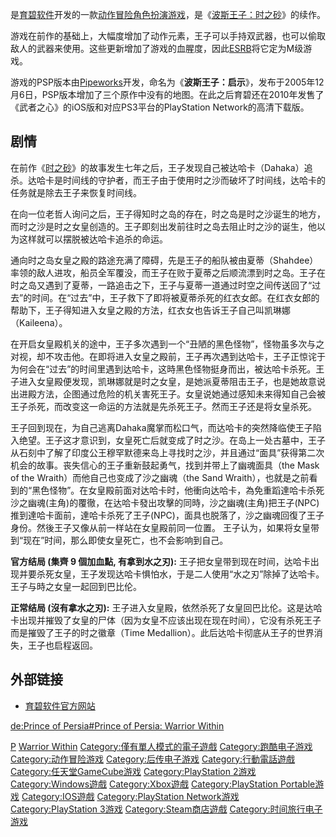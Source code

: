 {{NoteTA|G1=Games}}
{{Infobox VG
|title = 波斯王子：武者之心
| image = File:Prince of Persia - Warrior Within Coverart.png
| english = Prince of Persia: Warrior Within
|developer = [[育碧蒙特利尔|育碧蒙特利尔]]
|publisher = {{vgrelease|WW|[[育碧软件|育碧软件]]|TW|[[松岗科技|松岗科技]]}}
|designer = [[Kevin_Guillemette|Kevin Guillemette]]
|engine = [[JADE|JADE]]
|released = {{collapsible list|title=2004年11月30日
|'''主机版'''{{Vgrelease|NA|2004年11月30日|EU|2004年12月3日}}'''PC版'''{{Vgrelease|NA|2004年11月30日|EU|2004年12月3日|CN|2005年3月3日|TW|2004年12月12日}}<ref>{{Cite_web | url= http://store.steampowered.com/app/13500/?snr=1_7_7_230_150_15 | title = Steam 上的 Prince of Persia: Warrior Within™ | publisher = Steam | accessdate=2016-10-19}}</ref>'''手机版'''{{Vgrelease|NA|2004年12月21日}}'''PSP版'''{{Vgrelease|NA|2005年12月6日|EU|2005年12月16日}}'''iOS'''{{Vgrelease|NA|2010年6月3日}}'''PlayStation 3'''{{Vgrelease|NA|2010年12月14日|EU|2010年11月16日}}
}}
|genre = [[动作冒险游戏|动作冒险]]
|modes = [[单人游戏|单人]]
|platforms = [[Xbox|Xbox]]<br />[[GameCube|GameCube]]<br />[[PlayStation_2|PS2]]<br />[[Microsoft_Windows|Windows]]<br />[[PSP|PSP]]<br />[[手机|手机]]<br />[[PlayStation_3|PlayStation 3]]<br />[[iOS|iOS]]
}}
{{vgname|波斯王子：武者之心|en=Prince of Persia: Warrior Within|以下简称'''武者之心'''}}是[[育碧软件|育碧软件]]开发的一款[[动作冒险游戏|动作冒险角色扮演游戏]]，是《[[波斯王子：时之砂|波斯王子：时之砂]]》的续作。

游戏在前作的基础上，大幅度增加了动作元素，王子可以手持双武器，也可以偷取敌人的武器来使用。这些更新增加了游戏的血腥度，因此[[ESRB|ESRB]]将它定为M级游戏。

游戏的PSP版本由[[Pipeworks_Software|Pipeworks]]开发，命名为《'''波斯王子：启示'''》，发布于2005年12月6日，PSP版本增加了三个原作中没有的地图。在此之后育碧还在2010年发售了《武者之心》的iOS版和对应PS3平台的PlayStation Network的高清下载版。

== 剧情 ==
在前作《[[波斯王子：时之砂|时之砂]]》的故事发生七年之后，王子发现自己被达哈卡（Dahaka）追杀。达哈卡是时间线的守护者，而王子由于使用时之沙而破坏了时间线，达哈卡的任务就是除去王子来恢复时间线。

在向一位老哲人询问之后，王子得知时之岛的存在，时之岛是时之沙诞生的地方，而时之沙是时之女皇创造的。王子即刻出发前往时之岛去阻止时之沙的诞生，他以为这样就可以摆脱被达哈卡追杀的命运。

通向时之岛女皇之殿的路途充满了障碍，先是王子的船队被由夏蒂（Shahdee）率领的敌人进攻，船员全军覆没，而王子在败于夏蒂之后顺流漂到时之岛。王子在时之岛又遇到了夏蒂，一路追击之下，王子与夏蒂一道通过时空之间传送回了“过去”的时间。在“过去”中，王子救下了即将被夏蒂杀死的红衣女郎。在红衣女郎的帮助下，王子得知进入女皇之殿的方法，红衣女也告诉王子自己叫凯琳娜（Kaileena）。

在开启女皇殿机关的途中，王子多次遇到一个“丑陋的黑色怪物”，怪物虽多次与之对视，却不攻击他。在即将进入女皇之殿前，王子再次遇到达哈卡，王子正惊诧于为何会在“过去”的时间里遇到达哈卡，这時黑色怪物挺身而出，被达哈卡杀死。王子进入女皇殿便发现，凯琳娜就是时之女皇，是她派夏蒂阻击王子，也是她故意说出进殿方法，企图通过危险的机关害死王子。女皇说她通过感知未来得知自己会被王子杀死，而改变这一命运的方法就是先杀死王子。然而王子还是将女皇杀死。

王子回到现在，为自己逃离Dahaka魔掌而松口气，而达哈卡的突然降临使王子陷入绝望。王子这才意识到，女皇死亡后就变成了时之沙。在岛上一处古墓中，王子从石刻中了解了印度公王穆罕默德来岛上寻找时之沙，并且通过“面具”获得第二次机会的故事。丧失信心的王子重新鼓起勇气，找到并带上了幽魂面具（the Mask of the Wraith）而他自己也变成了沙之幽魂（the Sand Wraith），也就是之前看到的“黑色怪物”。在女皇殿前面对达哈卡时，他衝向达哈卡，為免重蹈達哈卡杀死沙之幽魂(主角)的覆徹，在达哈卡發出攻擊的同時，沙之幽魂(主角)把王子(NPC)推到達哈卡面前，達哈卡杀死了王子(NPC)，面具也脱落了，沙之幽魂回復了王子身份。然後王子又像从前一样站在女皇殿前同一位置。 王子认为，如果将女皇带到“现在”时间，那么即使女皇死亡，也不会影响到自己。

'''官方结局 (集齊 9 個加血點, 有拿到水之刃):'''
王子把女皇带到现在时间，达哈卡出现并要杀死女皇，王子发现达哈卡惧怕水，于是二人使用“水之刃”除掉了达哈卡。王子与時之女皇一起回到巴比伦。

'''正常结局 (沒有拿水之刃):'''
王子进入女皇殿，依然杀死了女皇回巴比伦。这是达哈卡出现并摧毁了女皇的尸体（因为女皇不应该出现在现在时间），它没有杀死王子而是摧毁了王子的时之徽章（Time Medallion）。此后达哈卡彻底从王子的世界消失，王子也启程返回。

== 外部链接 ==
* [http://www.ubi.com/ 育碧软件官方网站] {{Wayback|url=http://www.ubi.com/ |date=20110201142033 }}

{{波斯王子系列}}

{{DEFAULTSORT:Prince of Persia, Warrior Within}}
[[Category:2004年电子游戏|P]]
[[Category:波斯王子系列电子游戏|Warrior Within]]
[[Category:僅有單人模式的電子遊戲|Category:僅有單人模式的電子遊戲]]
[[Category:跑酷电子游戏|Category:跑酷电子游戏]]
[[Category:动作冒险游戏|Category:动作冒险游戏]]
[[Category:后传电子游戏|Category:后传电子游戏]]
[[Category:行動電話遊戲|Category:行動電話遊戲]]
[[Category:任天堂GameCube游戏|Category:任天堂GameCube游戏]]
[[Category:PlayStation_2游戏|Category:PlayStation 2游戏]]
[[Category:Windows遊戲|Category:Windows遊戲]]
[[Category:Xbox遊戲|Category:Xbox遊戲]]
[[Category:PlayStation_Portable游戏|Category:PlayStation Portable游戏]]
[[Category:IOS遊戲|Category:IOS遊戲]]
[[Category:PlayStation_Network游戏|Category:PlayStation Network游戏]]
[[Category:PlayStation_3游戏|Category:PlayStation 3游戏]]
[[Category:Steam商店遊戲|Category:Steam商店遊戲]]
[[Category:时间旅行电子游戏|Category:时间旅行电子游戏]]

[[de:Prince_of_Persia#Prince_of_Persia:_Warrior_Within|de:Prince of Persia#Prince of Persia: Warrior Within]]